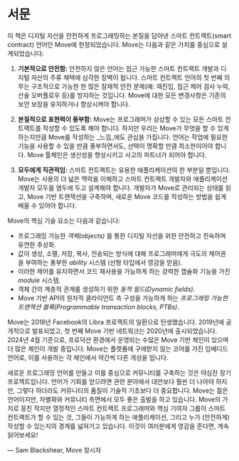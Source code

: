 # 서문

이 책은 디지털 자산을 안전하게 프로그래밍하는 본질을 담아낸 스마트 컨트랙트(smart contract) 언어인 Move에 헌정되었습니다. Move는 다음과 같은 가치를 중심으로 설계되었습니다:

1. **기본적으로 안전함:** 안전하지 않은 언어는 접근 가능한 스마트 컨트랙트 개발과 디지털 자산의 주류 채택에 심각한 장벽이 됩니다. 스마트 컨트랙트 언어의 첫 번째 의무는 구조적으로 가능한 한 많은 잠재적 안전 문제(예: 재진입, 접근 제어 검사 누락, 산술 오버플로우 등)를 방지하는 것입니다. Move에 대한 모든 변경사항은 기존의 보안 보장을 유지하거나 향상시켜야 합니다.

2. **본질적으로 표현력이 풍부함:** Move는 프로그래머가 상상할 수 있는 모든 스마트 컨트랙트를 작성할 수 있도록 해야 합니다. 하지만 우리는 Move가 무엇을 할 수 있게 하는지만큼 Move를 작성하는 _느낌_에도 관심을 가집니다. 언어는 작업에 필요한 기능을 사용할 수 있을 만큼 풍부하면서도, 선택이 명확할 만큼 최소한이어야 합니다. Move 툴체인은 생산성을 향상시키고 사고의 파트너가 되어야 합니다.

3. **모두에게 직관적임:** 스마트 컨트랙트는 유용한 애플리케이션의 한 부분일 뿐입니다. Move는 사용의 더 넓은 맥락을 이해하고 스마트 컨트랙트 개발자와 애플리케이션 개발자 모두를 염두에 두고 설계해야 합니다. 개발자가 Move로 관리되는 상태를 읽고, Move 기반 트랜잭션을 구축하며, 새로운 Move 코드를 작성하는 방법을 쉽게 배울 수 있어야 합니다.

Move의 핵심 기술 요소는 다음과 같습니다:

- 프로그래밍 가능한 _객체(objects)_ 를 통한 디지털 자산을 위한 안전하고 친숙하며 유연한 추상화.
- 값이 생성, 소멸, 저장, 복사, 전송되는 방식에 대해 프로그래머에게 극도의 제어권을 부여하는 풍부한 _ability_ 시스템 (선형 타입에서 영감을 받음).
- 이러한 제어를 유지하면서 코드 재사용을 가능하게 하는 강력한 캡슐화 기능을 가진 _module_ 시스템.
- 객체 간의 계층적 관계를 생성하기 위한 _동적 필드(Dynamic fields)_.
- Move 기반 API의 원자적 클라이언트 측 구성을 가능하게 하는 _프로그래밍 가능한 트랜잭션 블록(Programmable transaction blocks, PTBs)_.

Move는 2018년 Facebook의 Libra 프로젝트의 일환으로 탄생했습니다. 2019년에 공개적으로 발표되었고, 첫 번째 Move 기반 네트워크는 2020년에 출시되었습니다. 2024년 4월 기준으로, 프로덕션 환경에서 운영되는 수많은 Move 기반 체인이 있으며 더 많은 체인이 개발 중입니다. Move는 플랫폼에 구애받지 않는 코어를 가진 임베디드 언어로, 이를 사용하는 각 체인에서 약간씩 다른 개성을 띱니다.

새로운 프로그래밍 언어를 만들고 이를 중심으로 커뮤니티를 구축하는 것은 야심찬 장기 프로젝트입니다. 언어가 기회를 얻으려면 관련 분야에서 대안보다 훨씬 더 나아야 하지만, 그렇다 하더라도 커뮤니티의 품질이 기술적 기초보다 더 중요합니다. Move는 젊은 언어이지만, 차별화와 커뮤니티 측면에서 모두 좋은 출발을 하고 있습니다. Move의 가치로 뭉친 작지만 열정적인 스마트 컨트랙트 프로그래머와 핵심 기여자 그룹이 스마트 컨트랙트가 할 수 있는 것, 그들이 가능하게 하는 애플리케이션, 그리고 누가 (안전하게) 작성할 수 있는지의 경계를 넓혀가고 있습니다. 이것이 여러분에게 영감을 준다면, 계속 읽어보세요!

— Sam Blackshear, Move 창시자
